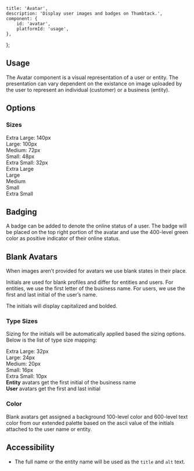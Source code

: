 
    title: 'Avatar',
    description: 'Display user images and badges on Thumbtack.',
    component: {
        id: 'avatar',
        platformId: 'usage',
    },
};


## Usage

The Avatar component is a visual representation of a user or entity. The presentation can vary dependent on the existance on image uploaded by the user to represent an individual (customer) or a business (entity).

## Options

### Sizes

<div className="grid mw8 mb3">
    <div className="col-6">
        <div className="tp-body-2 mt2 black-300">
            <div>Extra Large: 140px</div>
            <div>Large: 100px</div>
            <div>Medium: 72px</div>
            <div>Small: 48px</div>
            <div>Extra Small: 32px</div>
        </div>
    </div>
</div>

<div className="flex items-baseline">
    <div className="mr4 tc">
        <UserAvatar imageUrl="https://i.pravatar.cc/140" size="xlarge" />
        <div className="tp-body-3">Extra Large</div>
    </div>
    <div className="mr4 tc">
        <UserAvatar imageUrl="https://i.pravatar.cc/140" size="large" />
        <div className="tp-body-3">Large</div>
    </div>
    <div className="mr4 tc">
        <UserAvatar imageUrl="https://i.pravatar.cc/140" size="medium" />
        <div className="tp-body-3">Medium</div>
    </div>
    <div className="mr4 tc">
        <UserAvatar imageUrl="https://i.pravatar.cc/140" size="small" />
        <div className="tp-body-3">Small</div>
    </div>
    <div className="mr4 tc">
        <UserAvatar imageUrl="https://i.pravatar.cc/140" size="xsmall" />
        <div className="tp-body-3">Extra Small</div>
    </div>
</div>

## Badging

A badge can be added to denote the online status of a user. The badge will be placed on the top right portion of the avatar and use the 400-level green color as positive indicator of their online status.

<div>
    <div className="flex items-center mb4">
        <div className="mr2">
            <UserAvatar imageUrl="https://i.pravatar.cc/140" isOnline size="xlarge" />
        </div>
        <div className="mr2">
            <UserAvatar imageUrl="https://i.pravatar.cc/140" isOnline size="large" />
        </div>
        <div className="mr2">
            <UserAvatar imageUrl="https://i.pravatar.cc/140" isOnline size="medium" />
        </div>
        <div className="mr2">
            <UserAvatar imageUrl="https://i.pravatar.cc/140" isOnline size="small" />
        </div>
        <div className="mr2">
            <UserAvatar imageUrl="https://i.pravatar.cc/140" isOnline size="xsmall" />
        </div>
    </div>
</div>

## Blank Avatars

When images aren’t provided for avatars we use blank states in their place.

Initials are used for blank profiles and differ for entities and users. For entities, we use the first letter of the business name. For users, we use the first and last initial of the user’s name.

The initials will display capitalized and bolded.

### Type Sizes

Sizing for the initials will be automatically applied based the sizing options. Below is the list of type size mapping:

<div className="grid mw8 mb3">
    <div className="col-6">
        <div className="tp-body-2 mt2 black-300">
            <div>Extra Large: 32px</div>
            <div>Large: 24px</div>
            <div>Medium: 20px</div>
            <div>Small: 16px</div>
            <div>Extra Small: 10px</div>
        </div>
    </div>
</div>

<div className="grid mw8">
    <div className="col-4 ">
        <div className="mr2">
            <EntityAvatar initial="A" size="large" />
            <div className="mt2">
                <div>
                    <b>Entity</b> avatars get the first initial of the business name
                </div>
            </div>
        </div>
    </div>
    <div className="col-4">
        <div className="mr2">
            <UserAvatar initials="BB" size="large" />
            <div className="mt2">
                <div>
                    <b>User</b> avatars get the first and last initial
                </div>
            </div>
        </div>
    </div>
</div>

### Color

Blank avatars get assigned a background 100-level color and 600-level text color from our extended palette based on the ascii value of the initials attached to the user name or entity.

## Accessibility

-   The full name or the entity name will be used as the `title` and `alt` text.

